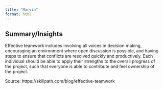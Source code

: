 ```yaml
---
title: "Marvin"
format: html
---
```


## Summary/Insights

Effective teamwork includes involving all voices in decision making, encouraging an environment where open discussion is possible, and having steps to ensure that conflicts are resolved quickly and productively. Each individual should be able to apply their strengths to the overall progress of the project, such that everyone is able to contribute and feel ownership of the project.

Source: https://skillpath.com/blog/effective-teamwork
